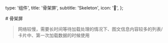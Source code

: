   type: '组件',
  title: '骨架屏',
  subtitle: 'Skeleton',
  icon: '👀',
};

<Box>
# 骨架屏

> 网络较慢，需要长时间等待加载处理的情况下、图文信息内容较多的列表/卡片中、第一次加载数据的时候使用

  <Sandbox soucre="<Skeleton />" title="示例代码" />
  <SandboxGroup name="skeleton" col={2} />
  <Sandbox soucre="<Skeleton avatar title />" title="显示标题" />
</Box>
<Box text={api} />
